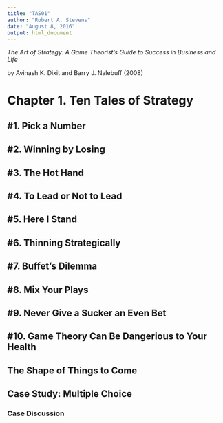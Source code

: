 ```yaml
---
title: "TAS01"
author: "Robert A. Stevens"
date: "August 8, 2016"
output: html_document
---
```


*The Art of Strategy: A Game Theorist's Guide to Success in Business and Life*

by Avinash K. Dixit and Barry J. Nalebuff (2008)

# Chapter 1. Ten Tales of Strategy  

## #1. Pick a Number

## #2. Winning by Losing

## #3. The Hot Hand

## #4. To Lead or Not to Lead

## #5. Here I Stand

## #6. Thinning Strategically

## #7. Buffet's Dilemma

## #8. Mix Your Plays

## #9. Never Give a Sucker an Even Bet

## #10. Game Theory Can Be Dangerious to Your Health

## The Shape of Things to Come

## Case Study: Multiple Choice

### Case Discussion
